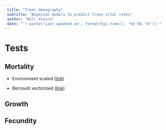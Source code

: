 ```yaml
---
 title: "Trees demography"
 subtitle: "Bayesian models to predict trees vital rates"
 author: "Will Vieira"
 date: "`r paste('Last updated on', format(Sys.time(), '%d %B, %Y'))`"
---
```


# Tests

## Mortality

- Environment scaled ([link](https://willvieira.github.io/TreesDemography/mort/envirScaled.html))

- Bernoulli vectorized ([link](https://willvieira.github.io/TreesDemography/mort/bernVectorized.html))

## Growth


## Fecundity
